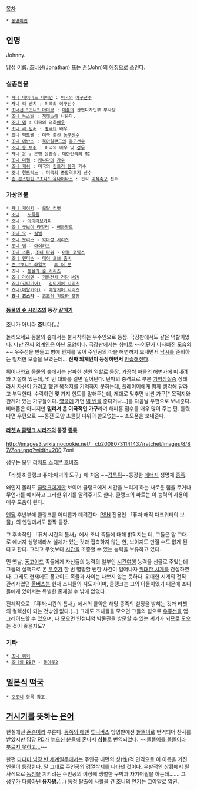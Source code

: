 [[목차]]
 * [[동명이인]]
== 인명 ==
Johnny.

남성 이름. [[조너선]](Jonathan) 또는 [[존]](John)의 [[애칭]]으로 쓰인다.

=== 실존인물 ===
 * [[자니 데이먼|자니 데이비드 데이먼]] : [[미국]]의 [[야구]]선수
 * [[자니 벤치|자니 리 벤치]] : 미국의 야구선수
 * [[조너선 아이브|조너선 "조니" 아이브]] : [[애플(기업)|애플]]의 산업디자인부 부사장
 * [[잭애스#s-3|조니 녹스빌]] : [[잭애스]]에 나온다.
 * [[조니 뎁]] : 미국의 영화[[배우]]
 * [[조니 리 밀러]] : [[영국]]의 배우
 * 조니 맥도웰 : 미국 출신 [[농구]]선수
 * [[조니 에반스]] : [[북아일랜드]]의 [[축구]]선수
 * [[조니 용 보쉬]] : 미국의 배우 및 [[성우]]
 * [[자니 윤]] : 본명 윤종승, 대한민국의 MC
 * [[조니 미첼]] : [[캐나다]]의 [[가수]]
 * [[조니 캐쉬]] : 미국의 [[컨트리 음악]] 가수
 * [[조니 헨드릭스]] : 미국의 [[종합격투기]] 선수
 * [[조니 유나이타스|존 콘스턴틴 "조니" 유나이타스]] : 전직 [[미식축구]] 선수

=== 가상인물 ===
 * [[쟈니 케이지]] - [[모탈 컴뱃]]
 * [[도둑들#s-3.2|조니]] - [[도둑들]]
 * [[아이러브커피#s-3.3|조니]] - [[아이러브커피]]
 * [[배틀필드#s-3|조니 굿보이 타일러]] - [[배틀필드]]
 * [[조니 모]] - [[킬빌]]
 * [[조니 모리스]] - [[악마성 시리즈]]
 * [[조니 벱]] - [[아이카츠]]
 * [[조니 스톰]], [[퍼니셔(마블 코믹스)|조니 타워]] - [[마블 코믹스]]
 * [[조니 앤더슨]] - [[데이 오브 좀비]]
 * [[존 와일즈|존 "조니" 와일즈]] - [[투 더 문]]
 * 죠니 - [[동물의 숲 시리즈]]
 * [[죠니 라이덴]] - [[기동전사 건담]] [[MSV]]
 * [[죠니(길티기어)]] - [[길티기어 시리즈]]
 * [[죠니(메탈기어)]] - [[메탈기어 시리즈]]
 * '''[[죠니 죠스타]]''' - [[죠죠의 기묘한 모험]]

==== [[동물의 숲 시리즈]]의 등장 [[갈매기]] ====
조니가 아니라 '''죠니'''다(...)

놀러오세요 동물의 숲에서는 불시착하는 우주인으로 등장. 극장판에서도 같은 역할이었다. 다만 진짜 [[외계인]]은 아닌 모양이다. 극장판에서는 취미로 ~~어딘가 나사빠진 모습의~~ 우주선을 만들고 병에 편지를 넣어 주인공의 마을 해변까지 보내면서 [[낚시]]를 준비하는 철저한 모습을 보였는데... '''진짜 외계인이 등장하면서''' [[안습]]해졌다.

[[튀어나와요 동물의 숲]]에서는 난파한 선원 역할로 등장. 가끔씩 마을의 해변가에 떠내려와 기절해 있는데, 몇 번 대화를 걸면 일어난다. 난파의 충격으로 부분 [[기억상실증]] 상태라서 자신이 가려고 했던 목적지를 기억하지 못하는데, 플레이어에게 함께 생각해 달라고 부탁한다. 수락하면 몇 가지 힌트를 말해주는데, 제대로 맞추면 비싼 가구[* 목적지와 관계가 있는 가구들이다. [[영국]]에 가면 [[빅 벤]]을 준다거나...]를 다음날 우편으로 보내준다. 비매품은 아니지만 '''멀리서 온 이국적인 가구'''라며 해피홈 점수를 매우 많이 주는 편. 틀렸다면 우편으로 ~~동전 모양 초콜릿 따위의 쓸모없는~~ 소모품을 보내준다.

==== [[라쳇 & 클랭크 시리즈]]의 등장 [[종족]] ====
http://images3.wikia.nocookie.net/__cb20080731141437/ratchet/images/8/87/Zoni.png?width=200
Zoni

성우는 모두 [[리처드 스티븐 호비츠]].

「라쳇 & 클랭크 퓨처:파괴의 도구」에 처음 ~~[[갑툭튀]]~~등장한 [[에너지]] 생명체 [[종족]].

왜인지 몰라도 [[클랭크]]에게만 보이며 클랭크에게 시간을 느리게 하는 새로운 힘을 주거나 무언가를 예지하고 그러한 위기를 알려주기도 한다. 클랭크의 파트는 이 능력의 사용이 매우 도움이 된다.

[[엔딩]] 후반부에 클랭크를 어디론가 데려간다. [[플레이스테이션 네트워크|PSN]] 전용인 「퓨처:해적 다크워터의 보물」의 엔딩에서도 깜짝 등장.

그 후속작인 「퓨처:시간의 틈새」에서 조니 족들에 대해 밝혀지는 데, 그들은 말 그대로 에너지 생명체라서 실체가 있는 것과 접촉하지 않는 한, 보이지도 만질 수도 없게 된다고 한다. 그리고 무엇보다 [[시간]]을 조종할 수 있는 능력을 보유하고 있다.

먼 옛날, [[퐁고이드]] 족들에게 자신들의 능력의 일부인 [[시간여행]] 능력을 선물로 주었는데 그들의 실책으로 온 [[우주]]가 한 번 멸망할 뻔한 사건이 일어나자 [[위대한 시계]]를 건설하였다. 그래도 현재에도 퐁고이드 족들과 사이는 나쁘지 않는 듯하다. 위대한 시계의 전직 관리자였던 [[올버스]]는 현재 조니들의 지도자이며, 클랭크는 그의 아들이었기 때문에 조니들에게 있어서는 특별한 존재일 수 밖에 없었다.

전체적으로 「퓨처:시간의 틈새」에서의 활약은 해당 종족의 설정을 밝히는 것과 라쳇의 컬렉션이 되는 것밖엔 없다.(…) 그래도 조니들을 모으면 그들의 힘으로 [[우주선]]을 업그레이드할 수 있으며, 다 모으면 인섬니악 박물관을 방문할 수 있는 계기가 되므로 모으는 것이 좋을지도?

=== 기타 ===
 * [[조니 워커]]
 * [[조니의 BB건]] - [[폴아웃2]]

== [[일본]]식 [[떡국]] ==
 * [[오조니]] 항목 참조.

== [[거시기]]를 뜻하는 [[은어]] ==
현실에선 [[존슨#s-2|존슨]]이라 부른다. [[동쪽의 에덴]] [[투니버스]] 방영판에선 [[똘똘이#s-5|똘똘이]]로 번역되어 찬사를 받았지만 담당 [[PD]]가 [[높으신 분들]]께 혼나서 '''심볼'''로 번역되었다. ~~[[홍길동전|똘똘이를 똘똘이라 부르지 못하고…]]~~

한편 [[다다미 넉장 반 세계일주]]에서는 주인공 내면의 성(性)적 인격으로 이 이름을 가진 인물이 등장한다. 말 그대로 주인공의 [[음경|검열삭제]]를 나타낸 것이다. 우발적인 상황에서 필사적으로 [[동정#s-2|동정]]을 지키려는 주인공의 이성에 맹렬한 구박과 자기어필을 하는데……. 그 [[성우]]가 다름아닌 '''[[히야마 노부유키|용자왕]].'''(…) 동정 탈출에 사활을 건 조니의 연기는 그야말로 압권.
